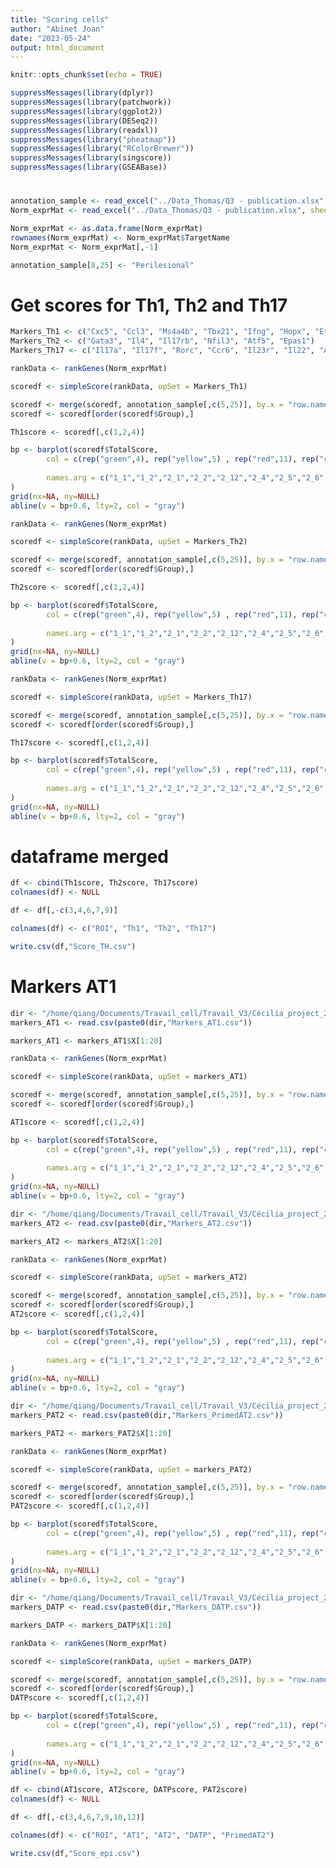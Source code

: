```yaml
---
title: "Scoring cells"
author: "Abinet Joan"
date: "2023-05-24"
output: html_document
---
```


```r
knitr::opts_chunk$set(echo = TRUE)
```


```r
suppressMessages(library(dplyr))
suppressMessages(library(patchwork))
suppressMessages(library(ggplot2))
suppressMessages(library(DESeq2))
suppressMessages(library(readxl))
suppressMessages(library("pheatmap"))
suppressMessages(library("RColorBrewer"))
suppressMessages(library(singscore))
suppressMessages(library(GSEABase))
```


# 
```r
annotation_sample <- read_excel("../Data_Thomas/Q3 - publication.xlsx", sheet = "SegmentProperties")
Norm_exprMat <- read_excel("../Data_Thomas/Q3 - publication.xlsx", sheet = "TargetCountMatrix")

Norm_exprMat <- as.data.frame(Norm_exprMat)
rownames(Norm_exprMat) <- Norm_exprMat$TargetName
Norm_exprMat <- Norm_exprMat[,-1]

annotation_sample[8,25] <- "Perilesional"
```


# Get scores for Th1, Th2 and Th17
```r
Markers_Th1 <- c("Cxc5", "Ccl3", "Ms4a4b", "Tbx21", "Ifng", "Hopx", "Etv5", "Onecut2")
Markers_Th2 <- c("Gata3", "Il4", "Il17rb", "Nfil3", "Atf5", "Epas1")
Markers_Th17 <- c("Il17a", "Il17f", "Rorc", "Ccr6", "Il23r", "Il22", "Ahr", "Rora")

rankData <- rankGenes(Norm_exprMat)

scoredf <- simpleScore(rankData, upSet = Markers_Th1)

scoredf <- merge(scoredf, annotation_sample[,c(5,25)], by.x = "row.names", by.y = "SegmentDisplayName")
scoredf <- scoredf[order(scoredf$Group),]

Th1score <- scoredf[,c(1,2,4)]

bp <- barplot(scoredf$TotalScore,
        col = c(rep("green",4), rep("yellow",5) , rep("red",11), rep("cyan",4)),
        
        names.arg = c("1_1","1_2","2_1","2_2","2_12","2_4","2_5","2_6","2_7","1_10", "1_11","1_12", "1_3", "1_4", "1_5", "1_7", "1_8", "2_10", "2_11", "2_9", "1_6","1_9","2_3","2_8"), ylim = c(0,0.3)
)
grid(nx=NA, ny=NULL)
abline(v = bp+0.6, lty=2, col = "gray")

```

```r
rankData <- rankGenes(Norm_exprMat)

scoredf <- simpleScore(rankData, upSet = Markers_Th2)

scoredf <- merge(scoredf, annotation_sample[,c(5,25)], by.x = "row.names", by.y = "SegmentDisplayName")
scoredf <- scoredf[order(scoredf$Group),]

Th2score <- scoredf[,c(1,2,4)]

bp <- barplot(scoredf$TotalScore,
        col = c(rep("green",4), rep("yellow",5) , rep("red",11), rep("cyan",4)),
        
        names.arg = c("1_1","1_2","2_1","2_2","2_12","2_4","2_5","2_6","2_7","1_10", "1_11","1_12", "1_3", "1_4", "1_5", "1_7", "1_8", "2_10", "2_11", "2_9", "1_6","1_9","2_3","2_8"), ylim = c(0,0.3)
)
grid(nx=NA, ny=NULL)
abline(v = bp+0.6, lty=2, col = "gray")

```

```r
rankData <- rankGenes(Norm_exprMat)

scoredf <- simpleScore(rankData, upSet = Markers_Th17)

scoredf <- merge(scoredf, annotation_sample[,c(5,25)], by.x = "row.names", by.y = "SegmentDisplayName")
scoredf <- scoredf[order(scoredf$Group),]

Th17score <- scoredf[,c(1,2,4)]

bp <- barplot(scoredf$TotalScore,
        col = c(rep("green",4), rep("yellow",5) , rep("red",11), rep("cyan",4)),
        
        names.arg = c("1_1","1_2","2_1","2_2","2_12","2_4","2_5","2_6","2_7","1_10", "1_11","1_12", "1_3", "1_4", "1_5", "1_7", "1_8", "2_10", "2_11", "2_9", "1_6","1_9","2_3","2_8")
)
grid(nx=NA, ny=NULL)
abline(v = bp+0.6, lty=2, col = "gray")

```

# dataframe merged
```r
df <- cbind(Th1score, Th2score, Th17score)
colnames(df) <- NULL

df <- df[,-c(3,4,6,7,9)]

colnames(df) <- c("ROI", "Th1", "Th2", "Th17")

write.csv(df,"Score_TH.csv")
```



# Markers AT1
```r
dir <- "/home/qiang/Documents/Travail_cell/Travail_V3/Cécilia_project_2/Importing_cells/Epithelial_cells/"
markers_AT1 <- read.csv(paste0(dir,"Markers_AT1.csv"))

markers_AT1 <- markers_AT1$X[1:20]

rankData <- rankGenes(Norm_exprMat)

scoredf <- simpleScore(rankData, upSet = markers_AT1)

scoredf <- merge(scoredf, annotation_sample[,c(5,25)], by.x = "row.names", by.y = "SegmentDisplayName")
scoredf <- scoredf[order(scoredf$Group),]

AT1score <- scoredf[,c(1,2,4)]

bp <- barplot(scoredf$TotalScore,
        col = c(rep("green",4), rep("yellow",5) , rep("red",11), rep("cyan",4)),
        
        names.arg = c("1_1","1_2","2_1","2_2","2_12","2_4","2_5","2_6","2_7","1_10", "1_11","1_12", "1_3", "1_4", "1_5", "1_7", "1_8", "2_10", "2_11", "2_9", "1_6","1_9","2_3","2_8"), ylim = c(0,0.35)
)
grid(nx=NA, ny=NULL)
abline(v = bp+0.6, lty=2, col = "gray")

```

```r
dir <- "/home/qiang/Documents/Travail_cell/Travail_V3/Cécilia_project_2/Importing_cells/Epithelial_cells/"
markers_AT2 <- read.csv(paste0(dir,"Markers_AT2.csv"))

markers_AT2 <- markers_AT2$X[1:20]

rankData <- rankGenes(Norm_exprMat)

scoredf <- simpleScore(rankData, upSet = markers_AT2)

scoredf <- merge(scoredf, annotation_sample[,c(5,25)], by.x = "row.names", by.y = "SegmentDisplayName")
scoredf <- scoredf[order(scoredf$Group),]
AT2score <- scoredf[,c(1,2,4)]

bp <- barplot(scoredf$TotalScore,
        col = c(rep("green",4), rep("yellow",5) , rep("red",11), rep("cyan",4)),
        
        names.arg = c("1_1","1_2","2_1","2_2","2_12","2_4","2_5","2_6","2_7","1_10", "1_11","1_12", "1_3", "1_4", "1_5", "1_7", "1_8", "2_10", "2_11", "2_9", "1_6","1_9","2_3","2_8"), ylim = c(0,0.5)
)
grid(nx=NA, ny=NULL)
abline(v = bp+0.6, lty=2, col = "gray")

```

```r
dir <- "/home/qiang/Documents/Travail_cell/Travail_V3/Cécilia_project_2/Importing_cells/Epithelial_cells/"
markers_PAT2 <- read.csv(paste0(dir,"Markers_PrimedAT2.csv"))

markers_PAT2 <- markers_PAT2$X[1:20]

rankData <- rankGenes(Norm_exprMat)

scoredf <- simpleScore(rankData, upSet = markers_PAT2)

scoredf <- merge(scoredf, annotation_sample[,c(5,25)], by.x = "row.names", by.y = "SegmentDisplayName")
scoredf <- scoredf[order(scoredf$Group),]
PAT2score <- scoredf[,c(1,2,4)]

bp <- barplot(scoredf$TotalScore,
        col = c(rep("green",4), rep("yellow",5) , rep("red",11), rep("cyan",4)),
        
        names.arg = c("1_1","1_2","2_1","2_2","2_12","2_4","2_5","2_6","2_7","1_10", "1_11","1_12", "1_3", "1_4", "1_5", "1_7", "1_8", "2_10", "2_11", "2_9", "1_6","1_9","2_3","2_8"), ylim = c(0,0.5)
)
grid(nx=NA, ny=NULL)
abline(v = bp+0.6, lty=2, col = "gray")
```

```r
dir <- "/home/qiang/Documents/Travail_cell/Travail_V3/Cécilia_project_2/Importing_cells/Epithelial_cells/"
markers_DATP <- read.csv(paste0(dir,"Markers_DATP.csv"))

markers_DATP <- markers_DATP$X[1:20]

rankData <- rankGenes(Norm_exprMat)

scoredf <- simpleScore(rankData, upSet = markers_DATP)

scoredf <- merge(scoredf, annotation_sample[,c(5,25)], by.x = "row.names", by.y = "SegmentDisplayName")
scoredf <- scoredf[order(scoredf$Group),]
DATPscore <- scoredf[,c(1,2,4)]

bp <- barplot(scoredf$TotalScore,
        col = c(rep("green",4), rep("yellow",5) , rep("red",11), rep("cyan",4)),
        
        names.arg = c("1_1","1_2","2_1","2_2","2_12","2_4","2_5","2_6","2_7","1_10", "1_11","1_12", "1_3", "1_4", "1_5", "1_7", "1_8", "2_10", "2_11", "2_9", "1_6","1_9","2_3","2_8"), ylim = c(0,0.5)
)
grid(nx=NA, ny=NULL)
abline(v = bp+0.6, lty=2, col = "gray")

```


```r
df <- cbind(AT1score, AT2score, DATPscore, PAT2score)
colnames(df) <- NULL

df <- df[,-c(3,4,6,7,9,10,12)]

colnames(df) <- c("ROI", "AT1", "AT2", "DATP", "PrimedAT2")

write.csv(df,"Score_epi.csv")

```

